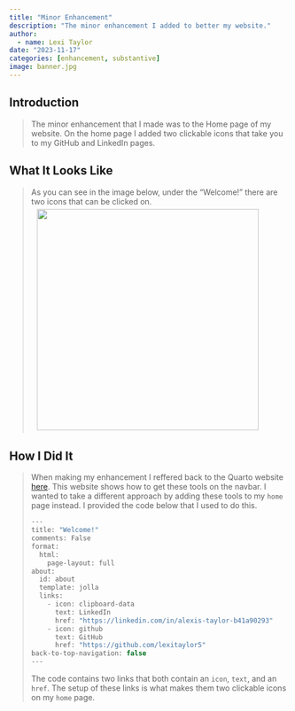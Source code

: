 ```yaml
---
title: "Minor Enhancement"
description: "The minor enhancement I added to better my website."
author:
  - name: Lexi Taylor
date: "2023-11-17"
categories: [enhancement, substantive]
image: banner.jpg
---
```


## Introduction 

<blockquote>
The minor enhancement that I made was to the Home page of my website. On the home page I added two clickable icons that take you to my GitHub and LinkedIn pages.
</blockquote>

## What It Looks Like
<blockquote>
As you can see in the image below, under the "Welcome!" there are two icons that can be clicked on. 
<img src="/images/minor.jpg" style="float: middle; margin: 5px 20px 5px 10px;" width = 400>
</blockquote>


## How I Did It
<blockquote>
When making my enhancement I reffered back to the Quarto website [here](https://quarto.org/docs/websites/website-navigation.html). This website shows how to get these tools on the navbar. I wanted to take a different approach by adding these tools to my `home` page instead. I provided the code below that I used to do this. 

```.js
---
title: "Welcome!"
comments: False
format:
  html:
    page-layout: full
about:
  id: about
  template: jolla
  links:
    - icon: clipboard-data
      text: LinkedIn
      href: "https://linkedin.com/in/alexis-taylor-b41a90293"
    - icon: github
      text: GitHub
      href: "https://github.com/lexitaylor5"
back-to-top-navigation: false
---
```

The code contains two links that both contain an `icon`, `text`, and an `href`. The setup of these links is what makes them two clickable icons on my `home` page. 

</blockquote>